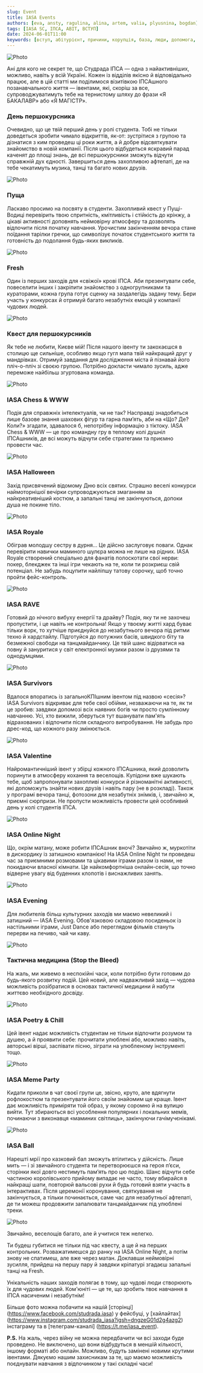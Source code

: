 ```yaml
---
slug: Event
title: IASA Events
authors: [eva, ansty, ragulina, alina, artem, valia, plyusnina, bogdan]
tags: [IASA SC, ІПСА, ABIT, ВСТУП]
date: 2024-06-01T11:00
keywords: [вступ, абітурієнт, причини, корупція, база, люди, допомога, дедлайн, знання, Студрада, робота, можливості]
---
```

![Photo](./event.png)

<!--truncate-->

Ані для кого не секрет те, що Студрада ІПСА — одна з найактивніших, можливо, навіть у всій Україні. Кожен із відділів якісно й відповідально працює, але в цій статті ми поділимося візитівкою ІПСАшного позанавчального життя — івентами, які, скоріш за все, супроводжуватимуть тебе на тернистому шляху до фрази «Я БАКАЛАВР» або «Я МАГІСТР».

### День першокурсника

Очевидно, що це твій перший день у ролі студента. Тобі не тільки доведеться зробити чимало відкриттів, як-от: зустрітися з групою та дізнатися з ким проведеш ці роки життя, а й добре відсвяткувати знайомство в новій компанії. Після цього відбудеться яскравий парад каченят до площі знань, де всі першокурсники зможуть відчути справжній дух єдності. Завершиться день захопливою афтепаті, де на тебе чекатимуть музика, танці та багато нових друзів.

![Photo](./DP.jpg)

### Пуща

Ласкаво просимо на посвяту в студенти. Захопливий квест у Пущі-Водиці перевірить твою спритність, кмітливість і стійкість до крінжу, а цікаві активності доповнять неймовірну атмосферу та дозволять відпочити після початку навчання. Урочистим закінченням вечора стане поїдання тарілки гречки, що символізує початок студентського життя та готовність до подолання будь-яких викликів.

![Photo](./pusha.jpg)

### Fresh

Один із перших заходів для «свіжої» крові ІПСА. Аби презентувати себе, повеселити інших і закріпити знайомство з одногрупниками та кураторами, кожна група готує сценку на заздалегідь задану тему. Бери участь у конкурсах й отримуй багато незабутніх емоцій у компанії чудових людей.

![Photo](./fresh.jpg)

### Квест для першокурсників

Як тебе не любити, Києве мій! Після нашого івенту ти закохаєшся в столицю ще сильніше, особливо якщо гугл мапа твій найкращий друг у мандрівках. Отримуй завдання для дослідження міста й пізнавай його пліч-о-пліч зі своєю групою. Потрібно докласти чимало зусиль, адже переможе найбільш згуртована команда.

![Photo](./quest.jpg)

### IASA Chess & WWW

Подія для справжніх інтелектуалів, чи не так? Насправді знадобиться лише базове знання шахових фігур та гарна пам’ять, аби на «Що? Де? Коли?» згадати, здавалося б, непотрібну інформацію з тіктоку. IASA Chess & WWW — це про командну гру в теплому колі душніл ІПСАшників, де всі можуть відчути себе стратегами та приємно провести час.

![Photo](./chess.jpg)

### IASA Halloween

Захід присвячений відомому Дню всіх святих. Страшно веселі конкурси наймоторнішої вечірки супроводжуються змаганням за найкреативніший костюм, а запальні танці не закінчуються, допоки душа не покине тіло.

![Photo](./hall.jpg)

### IASA Royale

Обіграв молодшу сестру в дурня... Це дійсно заслуговує поваги. Однак перевірити навички маминого шулєра можна не лише на рідних. IASA Royale створений спеціально для фанатів полоскотати свої нерви: покер, блекджек та інші ігри чекають на те, коли ти розкриєш свій потенціал. Не забудь поцупити найліпшу татову сорочку, щоб точно пройти фейс-контроль.

![Photo](./royale.jpg)

### IASA RAVE

Готовий до нічного вибуху енергії та драйву? Подія, яку ти не захочеш пропустити, і це навіть не контрольна! Якщо у твоєму житті хард буває тільки ворк, то хутчіше приєднуйся до незабутнього вечора під ритми техно й хардстайлу. Підготуйся до потужних басів, швидкого біту та безмежної свободи на танцмайданчику. Це твій шанс відірватися на повну й зануритися у світ електронної музики разом із друзями та однодумцями.

![Photo](./rave.jpg)

### IASA Survivors

Вдалося впоратись із загальноКПІшним івентом під назвою «сесія»? IASA Survivors відкриває для тебе свої обійми, незважаючи на те, як ти це зробив: завдяки допомозі всіх наявних богів чи просто сумлінному навчанню. Усі, хто вижили, зберуться тут вшанувати пам'ять відрахованих і відпочити після складного випробування. Не забудь про дрес-код, що кожного разу змінюється.

![Photo](./surv.jpg)

### IASA Valentine

Найромантичніший івент у збірці кожного ІПСАшника, який дозволить поринути в атмосферу кохання та веселощів. Купідони вже шукають тебе, щоб запропонувати захопливі конкурси й різноманітні активності, які допоможуть знайти нових друзів і навіть пару (не в розкладі). Також у програмі вечора танці, фотозони для незабутніх знімків, і, звичайно ж, приємні сюрпризи. Не пропусти можливість провести цей особливий день у колі студентів ІПСА.

![Photo](./valentine.jpg)

### IASA Online Night

Що, окрім матану, може робити ІПСАшник вночі? Звичайно ж, муркотіти в дискордику із затишною компанією! На IASA Online Night ти проведеш час за приємними розмовами та цікавими іграми разом із нами, не покидаючи власної кімнати. Це найкомфортніша онлайн-сесія, що точно відверне увагу від буденних клопотів і виснажливих занять.

![Photo](./night.jpg)

### IASA Evening

Для любителів більш культурних заходів ми маємо невеликий і затишний — IASA Evening. Обов'язковою складовою посиденьок із настільними іграми, Just Dance або переглядом фільмів стануть перерви на печиво, чай чи каву.

![Photo](./evening.jpg)

### Тактична медицина (Stop the Bleed)

На жаль, ми живемо в неспокійні часи, коли потрібно бути готовим до будь-якого розвитку подій. Цей новий, але надважливий захід — чудова можливість розібратися в основах тактичної медицини й набути життєво необхідного досвіду.

![Photo](./med.jpg)

### IASA Poetry & Chill

Цей івент надає можливість студентам не тільки відпочити розумом та душею, а й проявити себе: прочитати улюблені або, можливо навіть, авторські вірші, заспівати пісню, зіграти на улюбленому інструменті тощо.

![Photo](./poetry&chill.jpg)

### IASA Meme Party

Кидати приколи в чат своєї групи це, звісно, круто, але вдягнути рофлокостюм та презентувати його своїм знайомим ще краще. Івент дає можливість приміряти той образ, у якому соромно й на вулицю вийти. Тут збираються всі уособлення популярних і локальних мемів, починаючи з виконавця «маминих світлиць», закінчуючи гачімучєнікамі.

![Photo](./meme.jpg)

### IASA Ball

Нарешті мрії про казковий бал зможуть втілитись у дійсність. Лише мить — і зі звичайного студента ти перетворюєшся на героя п’єси, сторінки якої довго нестимуть пам’ять про цю подію. Шанс відчути себе частиною королівського прийому випадає не часто, тому вбирайся в найкращі шати, повторюй вальсові рухи й будь готовий взяти участь в інтерактивах. Після церемонії коронування, святкування не закінчується, а тільки починається, саме час для незабутньої афтепаті, де ти можеш продовжити запалювати танцмайданчик під улюблені треки.

![Photo](./ball.jpg)

Звичайно, веселощів багато, але й учитися теж нелегко.

Ти будеш губитися не тільки під час квесту, а ще й на перших контрольних. Розважатимешся до ранку на IASA Online Night, а потім знову не спатимеш, але вже через матан. Доклавши неймовірні зусилля, прийдеш на першу пару й завдяки кріпатурі згадаєш запальні танці на Fresh.

Унікальність наших заходів полягає в тому, що чудові люди створюють їх для чудових людей. Ком'юніті — це те, що зробить твоє навчання в ІПСА насиченим і незабутнім!

Більше фото можна побачити на нашій [сторінці] (https://www.facebook.com/studrada.iasa) у фейсбуці, у [хайлайтах] (https://www.instagram.com/studrada_iasa?igsh=dngzeG01d2g4azg2) інстаграму та в [телеграм-каналі] (https://t.me/iasa_event).

**P.S.** На жаль, через війну не можна передбачити чи всі заходи буде проведено. Не виключено, що вони відбудуться в меншій кількості, іншому форматі або онлайн. Можливо, будуть замінені новими крутими івентами. Дякуємо нашим захисникам за те, що маємо можливість поєднувати навчання з відпочинком у такі складні часи!


